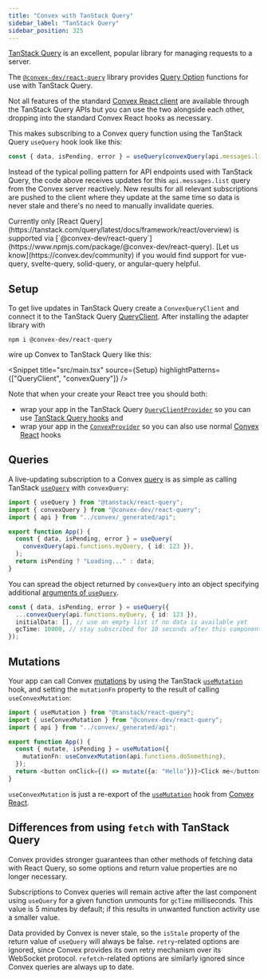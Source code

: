 ```yaml
---
title: "Convex with TanStack Query"
sidebar_label: "TanStack Query"
sidebar_position: 325
---
```



[TanStack Query](https://tanstack.com/query/latest) is an excellent, popular
library for managing requests to a server.

The
[`@convex-dev/react-query`](https://www.npmjs.com/package/@convex-dev/react-query)
library provides
[Query Option](https://tanstack.com/query/latest/docs/framework/react/guides/query-options)
functions for use with TanStack Query.

Not all features of the standard [Convex React client](/client/react) are
available through the TanStack Query APIs but you can use the two alongside each
other, dropping into the standard Convex React hooks as necessary.

<BetaAdmonition feature="The TanStack Query adapter" verb="is" />

This makes subscribing to a Convex query function using the TanStack Query
`useQuery` hook look like this:

```ts
const { data, isPending, error } = useQuery(convexQuery(api.messages.list, {}));
```

Instead of the typical polling pattern for API endpoints used with TanStack
Query, the code above receives updates for this `api.messages.list` query from
the Convex server reactively. New results for all relevant subscriptions are
pushed to the client where they update at the same time so data is never stale
and there's no need to manually invalidate queries.

<Admonition type="note" title="Support for other frameworks">
  Currently only [React
  Query](https://tanstack.com/query/latest/docs/framework/react/overview) is
  supported via
  [`@convex-dev/react-query`](https://www.npmjs.com/package/@convex-dev/react-query).
  [Let us know](https://convex.dev/community) if you would find support for
  vue-query, svelte-query, solid-query, or angular-query helpful.
</Admonition>

## Setup

To get live updates in TanStack Query create a `ConvexQueryClient` and connect
it to the TanStack Query
[QueryClient](https://tanstack.com/query/latest/docs/reference/QueryClient).
After installing the adapter library with

```
npm i @convex-dev/react-query
```

wire up Convex to TanStack Query like this:

<Snippet
  title="src/main.tsx"
  source={Setup}
  highlightPatterns={["QueryClient", "convexQuery"]}
/>

Note that when your create your React tree you should both:

- wrap your app in the TanStack Query
  [`QueryClientProvider`](https://tanstack.com/query/latest/docs/framework/react/reference/QueryClientProvider)
  so you can use
  [TanStack Query hooks](https://tanstack.com/query/latest/docs/framework/react/reference/useQuery)
  and
- wrap your app in the [`ConvexProvider`](/api/modules/react#convexprovider) so
  you can also use normal [Convex React](/client/react) hooks

## Queries

A live-updating subscription to a Convex
[query](/docs/functions/query-functions.mdx) is as simple as calling TanStack
[`useQuery`](https://tanstack.com/query/latest/docs/framework/react/reference/useQuery)
with `convexQuery`:

```ts
import { useQuery } from "@tanstack/react-query";
import { convexQuery } from "@convex-dev/react-query";
import { api } from "../convex/_generated/api";

export function App() {
  const { data, isPending, error } = useQuery(
    convexQuery(api.functions.myQuery, { id: 123 }),
  );
  return isPending ? "Loading..." : data;
}
```

You can spread the object returned by `convexQuery` into an object specifying
additional
[arguments of `useQuery`](https://tanstack.com/query/latest/docs/framework/react/reference/useQuery).

```ts
const { data, isPending, error } = useQuery({
  ...convexQuery(api.functions.myQuery, { id: 123 }),
  initialData: [], // use an empty list if no data is available yet
  gcTime: 10000, // stay subscribed for 10 seconds after this component unmounts
});
```

## Mutations

Your app can call Convex [mutations](/docs/functions/mutation-functions.mdx) by
using the TanStack
[`useMutation`](https://tanstack.com/query/latest/docs/framework/react/reference/useMutation)
hook, and setting the `mutationFn` property to the result of calling
`useConvexMutation`:

```ts
import { useMutation } from "@tanstack/react-query";
import { useConvexMutation } from "@convex-dev/react-query";
import { api } from "../convex/_generated/api";

export function App() {
  const { mutate, isPending } = useMutation({
    mutationFn: useConvexMutation(api.functions.doSomething),
  });
  return <button onClick={() => mutate({a: "Hello"})}>Click me</button>;
}
```

`useConvexMutation` is just a re-export of the
[`useMutation`](/client/react#editing-data) hook from
[Convex React](/client/react).

## Differences from using `fetch` with TanStack Query

Convex provides stronger guarantees than other methods of fetching data with
React Query, so some options and return value properties are no longer
necessary.

Subscriptions to Convex queries will remain active after the last component
using `useQuery` for a given function unmounts for `gcTime` milliseconds. This
value is 5 minutes by default; if this results in unwanted function activity use
a smaller value.

Data provided by Convex is never stale, so the `isStale` property of the return
value of `useQuery` will always be false. `retry`-related options are ignored,
since Convex provides its own retry mechanism over its WebSocket protocol.
`refetch`-related options are similarly ignored since Convex queries are always
up to date.
